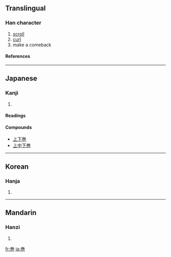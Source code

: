 {{see|卷|捲}}

==Translingual==
===Han character===
{{Han char|rn=49|rad=己|as=06|sn=9|four=|canj=火手尸山 (FQSU), X火手尸山 (XFQSU)}}
# [[scroll]]
# [[curl]]
# make a comeback
====References====
{{Han ref|kx=0327.101|dkj=08759|hdz=10318.011|uh=5DFB|ud=24059}}
----
==Japanese==
===Kanji===
{{ja-kanji|grade=6|rs=己06}}
# {{defn|Japanese}} 
====Readings====
{{ja-readings|on=[[かん]] (kan), [[けん]] (ken)|kun=[[まく]] (maku)}}

====Compounds====
* [[上下巻]]
* [[上中下巻]]
----
==Korean==
===Hanja===
{{ko-hanja|hangeul=권|rv=gwon|mr=kwŏn}}
# {{defn|Korean}}
----
==Mandarin==
===Hanzi===
{{cmn-hanzi|pin=[[juàn]] ([[juan4]])|wg=chüan<sup>4</sup>}}
# {{defn|Mandarin}}

[[fr:巻]]
[[ja:巻]]